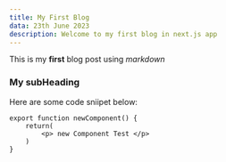 ```yaml
---
title: My First Blog
data: 23th June 2023
description: Welcome to my first blog in next.js app
---
```


This is my **first** blog post using _markdown_

### My subHeading

Here are some code sniipet below:

```
export function newComponent() {
    return(
        <p> new Component Test </p>
    )
}
```
